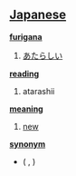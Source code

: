 == [[Japanese]] ==                                          

'''[[furigana]]'''
# [[あたらしい]]

'''[[reading]]'''
# atarashii

'''[[meaning]]'''
# [[new]]

'''[[synonym]]'''
*[[ ]] ( [[ ]] , )